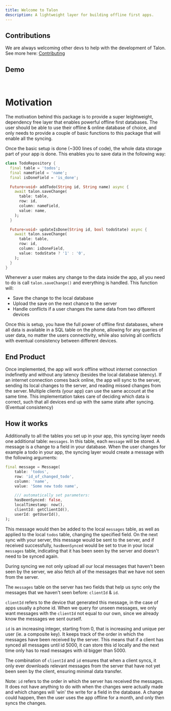 ```yaml
---
title: Welcome to Talon
description: A lightweight layer for building offline first apps.
---
```


## Contributions
We are always welcoming other devs to help with the development of Talon. See
more here: [Contributing](/contributing)

## Demo

<Vimeo id="1041519558" />
<br/>

# Motivation

The motivation behind this package is to provide a super leightweight,
dependency free layer that enables powerful offline first databases.  The user
should be able to use their offline & online database of choice, and only needs
to provide a couple of basic functions to this package that will enable all the
syncing.

Once the basic setup is done (~300 lines of code), the whole data storage part
of your app is done. This enables you to save data in the following way:

```dart
class TodoRepository {
  final table = 'todos';
  final nameField = 'name';
  final isDoneField = 'is_done';

  Future<void> addTodo(String id, String name) async {
    await talon.saveChange(
      table: table,
      row: id,
      column: nameField,
      value: name,
    );
  }

  Future<void> updateIsDone(String id, bool todoState) async {
    await talon.saveChange(
      table: table,
      row: id,
      column: isDoneField,
      value: todoState ? '1' : '0',
    );
  }
}
```

Whenever a user makes any change to the data inside the app, all you need to do
is call `talon.saveChange()` and everything is handled. This function will:
- Save the change to the local database
- Upload the save on the next chance to the server
- Handle conflicts if a user changes the same data from two different devices

Once this is setup, you have the full power of offline first databases, where
all data is available in a SQL table on the phone, allowing for any queries
of user data, no matter the users connectivity, while also solving all conflicts
with eventual consistency between different devices.


## End Product

Once implemented, the app will work offline without internet connection
indefinetly and without any latency (besides the local database latency).  If an
internet connection comes back online, the app will sync to the server, sending
its local changes to the server, and reading missed changes from the server.
Multiple clients (your app) can use the same account at the same time. This
implementation takes care of deciding which data is correct, such that all
devices end up with the same state after syncing. (Eventual consistency)

## How it works

Additionally to all the tables you set up in your app, this syncing layer needs
one additional table: `messages`.  In this table, each `message` will be stored.
A message is a change to a field in your database. When the user changes for
example a todo in your app, the syncing layer would create a message with the
following arguments:

```dart
final message = Message(
    table: 'todos',
    row: 'id_of_changed_todo',
    column: 'name',
    value: 'Some new todo name',

    /// automatically set parameters:
    hasBeenSynced: false,
    localTimestamp: now(),
    clientId: getClientId(),
    userId: getUserId(),
);
```

This message would then be added to the local `messages` table, as well as
applied to the local `todos` table, changing the specified field.  On the next
sync with your server, this message would be sent to the server, and if received
successfully, `hasBeenSynced` would be set to true in your local `messages`
table, indicating that it has been seen by the server and doesn't need to be
synced again.

During syncing we not only upload all our local messages that haven't been seen
by the server, we also fetch all of the messages that we have not seen from the
server.

The `messages` table on the server has two fields that help us sync only the
messages that we haven't seen before: `clientId` & `id`.

`clientId` refers to the device that generated this message, in the case of apps
usually a phone id. When we query for unseen messages, we only want messages
with the `clientId` not equal to our own, since we already know the messages we
sent ourself.

`id` is an increasing integer, starting from 0, that is increasing and unique
per user (ie. a composite key). It keeps track of the order in which the
messages have been received by the server. This means that if a client has
synced all messages until id 5000, it can store this id locally and the next
time only has to read messages with id bigger than 5000.

The combination of `clientId` and `id` ensures that when a client syncs, it only
ever downloads relevant messages from the server that have not yet been seen by
the client, ensuring minimal data transfer.

Note: `id` refers to the order in which the server has received the messages. It
does not have anything to do with when the changes were actually made and which
changes will 'win' the write for a field in the database. A change could happen,
then the user uses the app offline for a month, and only then syncs the changes.

